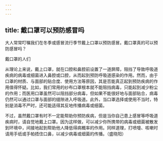 ```yaml
---
---
---
```

title: 戴口罩可以预防感冒吗
---




大人常常叮嘱我们在冬季或感冒流行季节戴上口罩以预防感冒。戴口罩真的可以预防感冒吗？

戴口罩的人们



从理论上来说，戴上口罩，就在口腔和鼻腔前设置了一道屏障，阻挡了导致呼吸道疾病的病毒或细菌进入鼻腔或口腔，从而起到预防呼吸道感染的作用。然而，由于口罩的材质、与面部的贴合度、使用方法等原因，其是否能真正起到预防疾病的作用值得怀疑。比如，我们常用的纱布口罩根本就不能阻挡病毒，只能起到减少粉尘的作用；而医用口罩虽然可以阻挡部分病毒，但如果不能很好地与面部贴合，病毒仍然可以通过口罩与面部的缝隙进入呼吸道。此外，当口罩选择或使用不当时，特别是消毒不严时，还可能适得其反地传播病毒或细菌。

不过，虽然戴口罩有时不一定能帮助你预防疾病，但是当你自己患上感冒等呼吸道疾病时，请自觉地戴上口罩。因为这样做，可以减少你所携带的病毒或细菌被散发到环境中，间接地起到帮助他人降低得病概率的作用。同样道理，打喷嚏、咳嗽时请用手纸或手帕捂住口鼻，以减少病毒或细菌的传播。（盛晓阳）